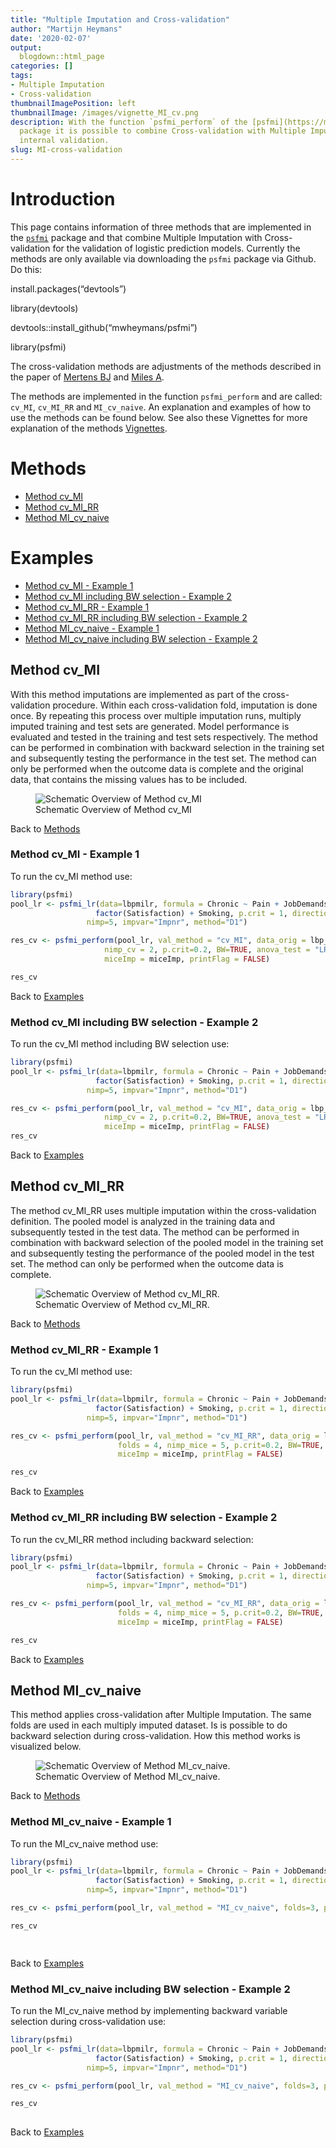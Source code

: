 ```yaml
---
title: "Multiple Imputation and Cross-validation"
author: "Martijn Heymans"
date: '2020-02-07'
output:
  blogdown::html_page
categories: []
tags:
- Multiple Imputation
- Cross-validation
thumbnailImagePosition: left
thumbnailImage: /images/vignette_MI_cv.png
description: With the function `psfmi_perform` of the [psfmi](https://mwheymans.github.io/psfmi/)
  package it is possible to combine Cross-validation with Multiple Imputation for
  internal validation.
slug: MI-cross-validation
---
```


# Introduction

This page contains information of three methods that are implemented 
in the [`psfmi`](https://github.com/mwheymans/psfmi) package and that combine Multiple Imputation with Cross-validation for the validation of logistic prediction models. Currently the methods are only available via downloading the 
`psfmi` package via Github. Do this:

 install.packages("devtools")
 
 library(devtools)
 
 devtools::install_github("mwheymans/psfmi")
 
 library(psfmi)

The cross-validation methods are adjustments of the methods described in the 
paper of [Mertens BJ](https://onlinelibrary.wiley.com/doi/full/10.1002/bimj.201800289)  and [Miles A](https://journals.sagepub.com/doi/abs/10.1177/0049124115610345).

The methods are implemented in the function `psfmi_perform` and are called:
`cv_MI`, `cv_MI_RR` and `MI_cv_naive`. An explanation and examples of how to use the
methods can be found below. See also these Vignettes for more explanation of the methods [Vignettes](https://mwheymans.github.io/psfmi/).

# Methods

* [Method cv_MI]
* [Method cv_MI_RR]
* [Method MI_cv_naive]

# Examples

* [Method cv_MI - Example 1]
* [Method cv_MI including BW selection - Example 2]
* [Method cv_MI_RR - Example 1]
* [Method cv_MI_RR including BW selection - Example 2]
* [Method MI_cv_naive - Example 1]
* [Method MI_cv_naive including BW selection - Example 2]

## Method cv_MI

With this method imputations are implemented as part of the cross-validation
procedure. Within each cross-validation fold, imputation
is done once. By repeating this process over multiple imputation runs,
multiply imputed training and test sets are generated. Model performance 
is evaluated and tested in the training and test sets respectively.
The method can be performed in combination with backward selection
in the training set and subsequently testing the performance in the test set.
The method can only be performed when the outcome data is complete and
the original data, that contains the missing values has to be included. 

![Schematic Overview of Method cv_MI](/post/2020-2-07-MI_cross_validation_files/cv_mi.jpg)

Back to [Methods]

### Method cv_MI - Example 1

To run the cv_MI method use:

```r

library(psfmi)
pool_lr <- psfmi_lr(data=lbpmilr, formula = Chronic ~ Pain + JobDemands + rcs(Tampascale, 3) +
                   factor(Satisfaction) + Smoking, p.crit = 1, direction="FW",
                 nimp=5, impvar="Impnr", method="D1")

res_cv <- psfmi_perform(pool_lr, val_method = "cv_MI", data_orig = lbp_orig, folds=3,
                     nimp_cv = 2, p.crit=0.2, BW=TRUE, anova_test = "LRT",
                     miceImp = miceImp, printFlag = FALSE)

res_cv

```

Back to [Examples]

### Method cv_MI including BW selection - Example 2

To run the cv_MI method including BW selection use:

```r

library(psfmi)
pool_lr <- psfmi_lr(data=lbpmilr, formula = Chronic ~ Pain + JobDemands + rcs(Tampascale, 3) +
                   factor(Satisfaction) + Smoking, p.crit = 1, direction="FW",
                 nimp=5, impvar="Impnr", method="D1")

res_cv <- psfmi_perform(pool_lr, val_method = "cv_MI", data_orig = lbp_orig, folds=3,
                     nimp_cv = 2, p.crit=0.2, BW=TRUE, anova_test = "LRT",
                     miceImp = miceImp, printFlag = FALSE)
res_cv

```

Back to [Examples]

## Method cv_MI_RR

The method cv_MI_RR uses multiple imputation within the cross-validation 
definition. The pooled model is analyzed in the training data and 
subsequently tested in the test data. The method can be performed 
in combination with backward selection of the pooled model in the training set 
and subsequently testing the performance of the pooled model in the test set. 
The method can only be performed when the outcome data is complete.

![Schematic Overview of Method cv_MI_RR.](/post/2020-2-07-MI_cross_validation_files/cv_mi_RR.jpg)


Back to [Methods]

### Method cv_MI_RR - Example 1 

To run the cv_MI method use:

```r

library(psfmi)
pool_lr <- psfmi_lr(data=lbpmilr, formula = Chronic ~ Pain + JobDemands + rcs(Tampascale, 3) +
                   factor(Satisfaction) + Smoking, p.crit = 1, direction="FW",
                 nimp=5, impvar="Impnr", method="D1")

res_cv <- psfmi_perform(pool_lr, val_method = "cv_MI_RR", data_orig = lbp_orig, 
                        folds = 4, nimp_mice = 5, p.crit=0.2, BW=TRUE, 
                        miceImp = miceImp, printFlag = FALSE)

res_cv

```

Back to [Examples]

### Method cv_MI_RR including BW selection - Example 2

To run the cv_MI_RR method including backward selection:

```r

library(psfmi)
pool_lr <- psfmi_lr(data=lbpmilr, formula = Chronic ~ Pain + JobDemands + rcs(Tampascale, 3) +
                   factor(Satisfaction) + Smoking, p.crit = 1, direction="FW",
                 nimp=5, impvar="Impnr", method="D1")

res_cv <- psfmi_perform(pool_lr, val_method = "cv_MI_RR", data_orig = lbp_orig, 
                        folds = 4, nimp_mice = 5, p.crit=0.2, BW=TRUE, 
                        miceImp = miceImp, printFlag = FALSE)

res_cv

```

Back to [Examples]

## Method MI_cv_naive
      
This method applies cross-validation after Multiple Imputation. The same folds
are used in each multiply imputed dataset. Is is possible to do backward 
selection during cross-validation. How this method works is visualized below.

![Schematic Overview of Method MI_cv_naive.](/post/2020-2-07-MI_cross_validation_files/MI_cv_naive.jpg)

Back to [Methods]

### Method MI_cv_naive - Example 1

To run the MI_cv_naive method use:

```r

library(psfmi)
pool_lr <- psfmi_lr(data=lbpmilr, formula = Chronic ~ Pain + JobDemands + rcs(Tampascale, 3) +
                   factor(Satisfaction) + Smoking, p.crit = 1, direction="FW",
                 nimp=5, impvar="Impnr", method="D1")

res_cv <- psfmi_perform(pool_lr, val_method = "MI_cv_naive", folds=3, p.crit=1, BW=FALSE)

res_cv

  
```

Back to [Examples]

### Method MI_cv_naive including BW selection - Example 2

To run the MI_cv_naive method by implementing backward variable selection during cross-validation use:

```r

library(psfmi)
pool_lr <- psfmi_lr(data=lbpmilr, formula = Chronic ~ Pain + JobDemands + rcs(Tampascale, 3) +
                   factor(Satisfaction) + Smoking, p.crit = 1, direction="FW",
                 nimp=5, impvar="Impnr", method="D1")

res_cv <- psfmi_perform(pool_lr, val_method = "MI_cv_naive", folds=3, p.crit=0.05, BW=TRUE)

res_cv
  
```

Back to [Examples]